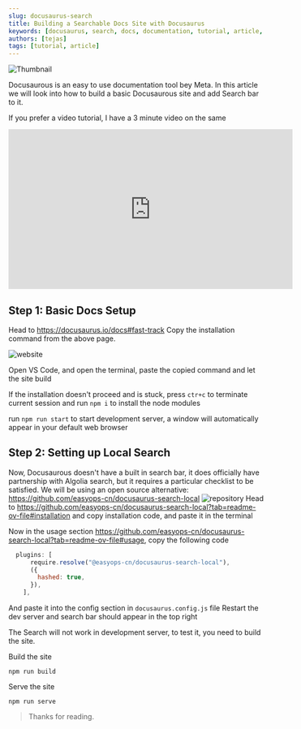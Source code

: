 ```yaml
---
slug: docusaurus-search
title: Building a Searchable Docs Site with Docusaurus
keywords: [docusaurus, search, docs, documentation, tutorial, article, tejas]
authors: [tejas]
tags: [tutorial, article]
---
```


![Thumbnail](./image_3.jpeg)

Docusaurous is an easy to use documentation tool bey Meta. In this article we will look into how to build a basic Docusaurous site and add Search bar to it.

If you prefer a video tutorial, I have a 3 minute video on the same

<iframe
  width="560"
  height="315"
  src="https://www.youtube.com/embed/fIJxcaqeUBE?si=R5y9xwdtubzuITAy"
  title="YouTube video player"
  frameborder="0"
  allow="accelerometer; autoplay; clipboard-write; encrypted-media; gyroscope; picture-in-picture; web-share"
  allowfullscreen
></iframe>

## Step 1: Basic Docs Setup

Head to https://docusaurus.io/docs#fast-track
Copy the installation command from the above page.

![website](./image_1.jpeg)

Open VS Code, and open the terminal, paste the copied command and let the site build

If the installation doesn't proceed and is stuck, press `ctr+c` to terminate current session and run `npm i` to install the node modules

run `npm run start` to start development server, a window will automatically appear in your default web browser

## Step 2: Setting up Local Search

Now, Docusaurous doesn't have a built in search bar, it does officially have partnership with Algolia search, but it requires a particular checklist to be satisfied. We will be using an open source alternative: https://github.com/easyops-cn/docusaurus-search-local
![repository](./image_2.jpeg)
Head to https://github.com/easyops-cn/docusaurus-search-local?tab=readme-ov-file#installation and copy installation code, and paste it in the terminal

Now in the usage section https://github.com/easyops-cn/docusaurus-search-local?tab=readme-ov-file#usage, copy the following code

```js
  plugins: [
      require.resolve("@easyops-cn/docusaurus-search-local"),
      ({
        hashed: true,
      }),
    ],
```

And paste it into the config section in `docusaurus.config.js` file
Restart the dev server and search bar should appear in the top right

The Search will not work in development server, to test it, you need to build the site.

Build the site

```
npm run build
```

Serve the site

```
npm run serve
```

> Thanks for reading.
